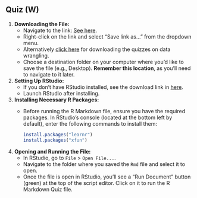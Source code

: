 ## Quiz (W) {.unnumbered}

1.  **Downloading the File:**
    -   Navigate to the link: [See here](Quiz/QuizWrangling.Rmd).
    -   Right-click on the link and select "Save link as..." from the dropdown menu.
    -   Alternatively <a href="Quiz/QuizWrangling.Rmd" download>click here</a> for downloading the quizzes on data wrangling.
    -   Choose a destination folder on your computer where you'd like to save the file (e.g., Desktop). **Remember this location**, as you'll need to navigate to it later.
2.  **Setting Up RStudio:**
    -   If you don't have RStudio installed, see the download link in [here](wrangling1a.html).
    -   Launch RStudio after installing.
3.  **Installing Necessary R Packages:**
    -   Before running the R Markdown file, ensure you have the required packages. In RStudio's console (located at the bottom left by default), enter the following commands to install them:

        ``` r
        install.packages("learnr")
        install.packages("xfun")
        ```
4.  **Opening and Running the File:**
    -   In RStudio, go to `File` \> `Open File...`.
    -   Navigate to the folder where you saved the `Rmd` file and select it to open.
    -   Once the file is open in RStudio, you'll see a "Run Document" button (green) at the top of the script editor. Click on it to run the R Markdown Quiz file.
